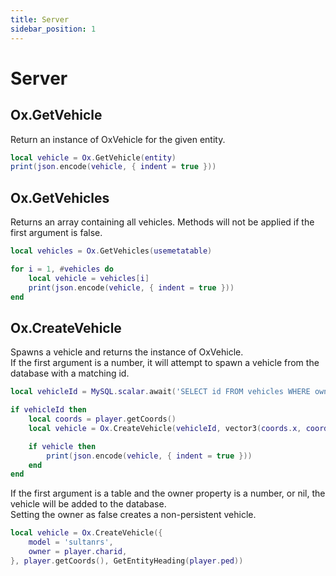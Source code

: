 ```yaml
---
title: Server
sidebar_position: 1
---
```


# Server

## Ox.GetVehicle

Return an instance of OxVehicle for the given entity.

```lua
local vehicle = Ox.GetVehicle(entity)
print(json.encode(vehicle, { indent = true }))
```

## Ox.GetVehicles

Returns an array containing all vehicles. Methods will not be applied if the first argument is false.

```lua
local vehicles = Ox.GetVehicles(usemetatable)

for i = 1, #vehicles do
    local vehicle = vehicles[i]
    print(json.encode(vehicle, { indent = true }))
end
```

## Ox.CreateVehicle

Spawns a vehicle and returns the instance of OxVehicle.  
If the first argument is a number, it will attempt to spawn a vehicle from the database with a matching id.

```lua
local vehicleId = MySQL.scalar.await('SELECT id FROM vehicles WHERE owner = ? LIMIT 1', { player.charid })

if vehicleId then
    local coords = player.getCoords()
    local vehicle = Ox.CreateVehicle(vehicleId, vector3(coords.x, coords.y + 1.0, coords.z) , GetEntityHeading(player.ped))

    if vehicle then
        print(json.encode(vehicle, { indent = true }))
    end
end
```

If the first argument is a table and the owner property is a number, or nil, the vehicle will be added to the database.  
Setting the owner as false creates a non-persistent vehicle.

```lua
local vehicle = Ox.CreateVehicle({
    model = 'sultanrs',
    owner = player.charid,
}, player.getCoords(), GetEntityHeading(player.ped))
```
